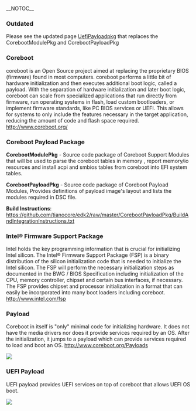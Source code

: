 __NOTOC__

==='''Outdated'''===

Please see the updated page [[UefiPayloadpkg]] that replaces the CorebootModulePkg and CorebootPayloadPkg 

==='''Coreboot'''===

coreboot is an Open Source project aimed at replacing the proprietary BIOS (firmware) found in most computers. coreboot performs a little bit of hardware initialization and then executes additional boot logic, called a payload.
With the separation of hardware initialization and later boot logic, coreboot can scale from specialized applications that run directly from firmware, run operating systems in flash, load custom bootloaders, or implement firmware standards, like PC BIOS services or UEFI. This allows for systems to only include the features necessary in the target application, reducing the amount of code and flash space required.
http://www.coreboot.org/

==='''Coreboot Payload Package'''===

'''CorebootModulePkg'''        
- Source code package of Coreboot Support Modules that will be used to parse the coreboot tables in memory , report memory/io resources and install acpi and smbios tables from coreboot into EFI system tables.

'''CorebootPayloadPkg'''        
- Source code package of Coreboot Payload Modules, Provides definitions of       payload image's layout and lists the modules required in DSC file.

'''Build Instructions''':
https://github.com/tianocore/edk2/raw/master/CorebootPayloadPkg/BuildAndIntegrationInstructions.txt

===''' Intel® Firmware Support Package'''===

Intel holds the key programming information that is crucial for initializing Intel silicon.
The Intel® Firmware Support Package (FSP) is a binary distribution of the silicon initialization code that is needed to initialize the Intel silicon. The FSP will perform  the necessary initialization steps as documented in the BWG / BIOS Specification including initialization of the CPU, memory controller, chipset and certain bus interfaces, if necessary.  
The FSP provides chipset and processor initialization in a format that can easily be incorporated into many boot loaders including coreboot. 
http://www.intel.com/fsp


==='''   Payload'''===
Coreboot in itself is "only" minimal code for initializing hardware. It does not have the media drivers nor does it provide services required by an OS. After the initialization, it jumps to a payload which can provide services required to load and boot an OS.
http://www.coreboot.org/Payloads


<img src="https://raw.githubusercontent.com/tianocore/tianocore.github.io/master/images/Coreboot001.jpg" >

==='''UEFI Payload'''===
UEFI payload provides UEFI services on top of coreboot that allows UEFI OS boot.


<img src="https://raw.githubusercontent.com/tianocore/tianocore.github.io/master/images/Coreboot002.jpg" >